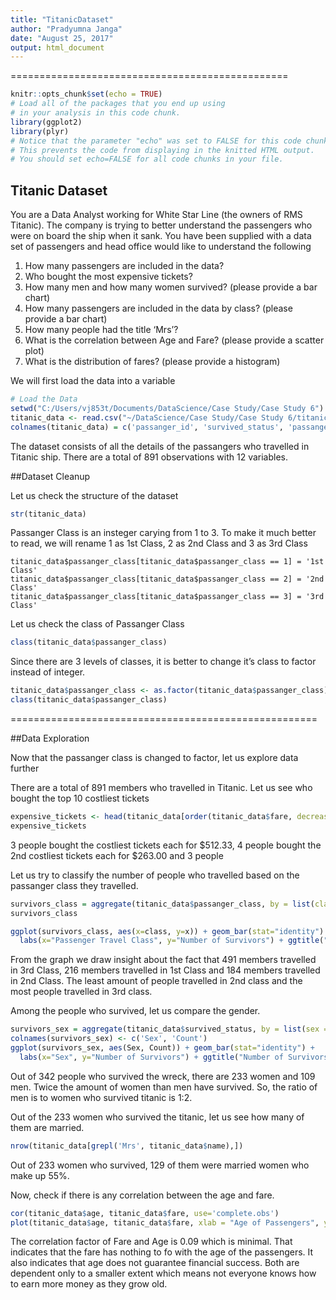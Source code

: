 ---
title: "TitanicDataset"
author: "Pradyumna Janga"
date: "August 25, 2017"
output: html_document
---
================================================

```{r echo=FALSE, message=FALSE, warning=FALSE, message=FALSE, warning=FALSE, packages}
knitr::opts_chunk$set(echo = TRUE)
# Load all of the packages that you end up using
# in your analysis in this code chunk.
library(ggplot2)
library(plyr)
# Notice that the parameter "echo" was set to FALSE for this code chunk.
# This prevents the code from displaying in the knitted HTML output.
# You should set echo=FALSE for all code chunks in your file.
```

## Titanic Dataset

You are a Data Analyst working for White Star Line (the owners of RMS Titanic). The company is trying to better understand the passengers who were on board the ship when it sank. You have been supplied with a data set of passengers and head office would like to understand the following

1. How many passengers are included in the data?
2. Who bought the most expensive tickets?
3. How many men and how many women survived? (please provide a bar chart)
4. How many passengers are included in the data by class? (please provide a bar chart)
5. How many people had the title 'Mrs'?
6. What is the correlation between Age and Fare? (please provide a scatter plot)
7. What is the distribution of fares? (please provide a histogram)

We will first load the data into a variable

```{r echo=FALSE, message=FALSE, warning=FALSE, Load_the_Data}
# Load the Data
setwd("C:/Users/vj853t/Documents/DataScience/Case Study/Case Study 6")
titanic_data <- read.csv("~/DataScience/Case Study/Case Study 6/titanic_data.csv")
colnames(titanic_data) = c('passanger_id', 'survived_status', 'passanger_class', 'name', 'sex', 'age', 'number-sibiling_spouse', 'parch_staus', 'ticket', 'fare', 'cabin', 'embarked')
```
The dataset consists of all the details of the passangers who travelled in Titanic ship. There are a total of 891 observations with 12 variables.

##Dataset Cleanup

Let us check the structure of the dataset

```{r echo=FALSE, message=FALSE, warning=FALSE, Summary}
str(titanic_data)
```

Passanger Class is an insteger carying from 1 to 3. To make it much better to read, we will rename 1 as 1st Class, 2 as 2nd Class and 3 as 3rd Class

```{}
titanic_data$passanger_class[titanic_data$passanger_class == 1] = '1st Class'
titanic_data$passanger_class[titanic_data$passanger_class == 2] = '2nd Class'
titanic_data$passanger_class[titanic_data$passanger_class == 3] = '3rd Class'
```

Let us check the class of Passanger Class
```{r echo=FALSE, message=FALSE, warning=FALSE, ClassCheck}
class(titanic_data$passanger_class)
```

Since there are 3 levels of classes, it is better to change it's class to factor instead of integer.
```{r echo=FALSE, message=FALSE, warning=FALSE, ClassChange}
titanic_data$passanger_class <- as.factor(titanic_data$passanger_class)
class(titanic_data$passanger_class)
```

=====================================================

##Data Exploration

Now that the passanger class is changed to factor, let us explore data further

There are a total of 891 members who travelled in Titanic. Let us see who bought the top 10 costliest tickets

```{r echo=FALSE, message=FALSE, warning=FALSE, ExpensiveTickets}
expensive_tickets <- head(titanic_data[order(titanic_data$fare, decreasing= T),], n=10)
expensive_tickets
```

3 people bought the costliest tickets each for $512.33, 4 people bought the 2nd costliest tickets each for $263.00 and 3 people 

Let us try to classify the number of people who travelled based on the passanger class they travelled.
```{r echo=FALSE, message=FALSE, warning=FALSE, classsummary}
survivors_class = aggregate(titanic_data$passanger_class, by = list(class = titanic_data$passanger_class), FUN = length)
survivors_class

ggplot(survivors_class, aes(x=class, y=x)) + geom_bar(stat="identity") + 
  labs(x="Passenger Travel Class", y="Number of Survivors") + ggtitle("Survivors by Class")
```

From the graph we draw insight about the fact that 491 members travelled in 3rd Class, 216 members travelled in 1st Class and 184 members travelled in 2nd Class. The least amount of people travelled in 2nd class and the most people travelled in 3rd class.

Among the people who survived, let us compare the gender.
```{r echo=FALSE, message=FALSE, warning=FALSE, gendersummary}
survivors_sex = aggregate(titanic_data$survived_status, by = list(sex = titanic_data$sex), FUN = sum)
colnames(survivors_sex) <- c('Sex', 'Count')
ggplot(survivors_sex, aes(Sex, Count)) + geom_bar(stat="identity") + 
  labs(x="Sex", y="Number of Survivors") + ggtitle("Number of Survivors by Sex")
```

Out of 342 people who survived the wreck, there are 233 women and 109 men. Twice the amount of women than men have survived. So, the ratio of men is to women who survived titanic is 1:2.

Out of the 233 women who survived the titanic, let us see how many of them are married. 
```{r echo=FALSE, message=FALSE, warning=FALSE, marriedwomen}
nrow(titanic_data[grepl('Mrs', titanic_data$name),])
```

Out of 233 women who survived, 129 of them were married women who make up 55%.

Now, check if there is any correlation between the age and fare.

```{r echo=FALSE, message=FALSE, warning=FALSE, agefarecorrelation}
cor(titanic_data$age, titanic_data$fare, use='complete.obs')
plot(titanic_data$age, titanic_data$fare, xlab = "Age of Passengers", ylab ="Ticket Fare", main = "Correlation between Age and Fare")
```

The correlation factor of Fare and Age is 0.09 which is minimal. That indicates that the fare has nothing to fo with the age of the passengers. It also indicates that age does not guarantee financial success. Both are dependent only to a smaller extent which means not everyone knows how to earn more money as they grow old. 







